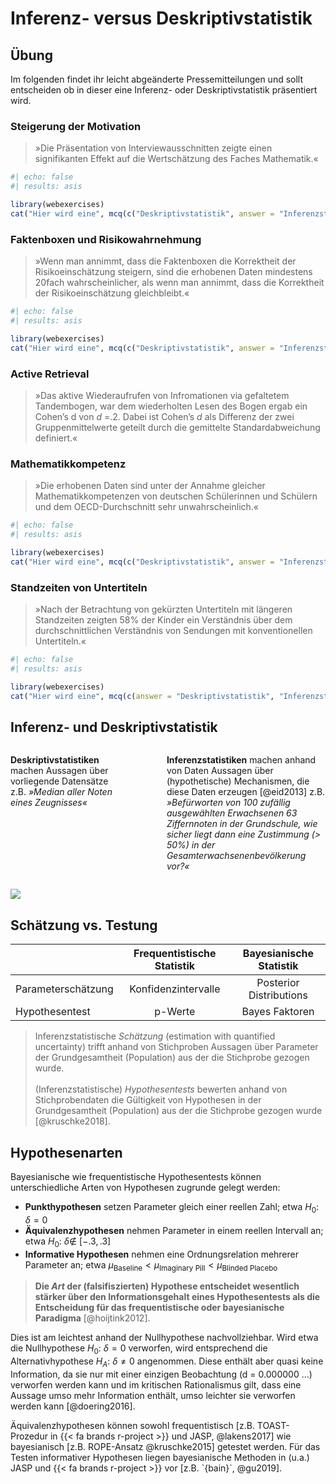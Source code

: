 # Inferenz- versus Deskriptivstatistik {#sec-Inferenz_versus_Deskriptivstatistik}

## Übung
Im folgenden findet ihr leicht abgeänderte Pressemitteilungen und sollt entscheiden ob in dieser eine Inferenz- oder Deskriptivstatistik präsentiert wird.

### Steigerung der Motivation {.unnumbered}

>  »Die Präsentation von Interviewausschnitten zeigte einen signifikanten Effekt auf die Wertschätzung des Faches Mathematik.«

```r
#| echo: false
#| results: asis

library(webexercises)
cat("Hier wird eine", mcq(c("Deskriptivstatistik", answer = "Inferenzstatistik")), "präsentiert")
```

### Faktenboxen und Risikowahrnehmung {.unnumbered}

>  »Wenn man annimmt, dass die Faktenboxen die Korrektheit der Risikoeinschätzung steigern, sind die erhobenen Daten mindestens 20fach wahrscheinlicher, als wenn man annimmt, dass die Korrektheit der Risikoeinschätzung gleichbleibt.«

```r
#| echo: false
#| results: asis

library(webexercises)
cat("Hier wird eine", mcq(c("Deskriptivstatistik", answer = "Inferenzstatistik")), "präsentiert")
```

### Active Retrieval {.unnumbered}

> »Das aktive Wiederaufrufen von Infromationen via gefaltetem Tandembogen, war dem wiederholten Lesen des Bogen ergab ein Cohen’s d von $d$ =.2. Dabei ist Cohen’s $d$ als Differenz der zwei Gruppenmittelwerte geteilt durch die gemittelte Standardabweichung definiert.«

### Mathematikkompetenz {.unnumbered}

>  »Die erhobenen Daten sind unter der Annahme gleicher Mathematikkompetenzen von deutschen Schülerinnen und Schülern und dem OECD-Durchschnitt sehr unwahrscheinlich.«

```r
#| echo: false
#| results: asis

library(webexercises)
cat("Hier wird eine", mcq(c("Deskriptivstatistik", answer = "Inferenzstatistik")), "präsentiert")
```


### Standzeiten von Untertiteln {.unnumbered}

>  »Nach der Betrachtung von gekürzten Untertiteln mit längeren Standzeiten zeigten 58% der Kinder ein Verständnis über dem durchschnittlichen Verständnis von Sendungen mit konventionellen Untertiteln.«

```r
#| echo: false
#| results: asis

library(webexercises)
cat("Hier wird eine", mcq(c(answer = "Deskriptivstatistik", "Inferenzstatistik")), "präsentiert")
```

## Inferenz- und Deskriptivstatistik 

:::: {.columns}

::: {.column width='40%'}
**Deskriptivstatistiken** machen Aussagen über vorliegende Datensätze z.B. *»Median aller Noten eines Zeugnisses«*
:::

::: {.column width='5%'}
:::
::: {.column width='55%'}
**Inferenzstatistiken** machen anhand von Daten Aussagen über (hypothetische) Mechanismen, die diese Daten erzeugen [@eid2013] z.B. *»Befürworten von 100 zufällig ausgewählten Erwachsenen 63 Ziffernnoten in der Grundschule, wie sicher liegt dann eine Zustimmung (> 50%) in der Gesamterwachsenenbevölkerung vor?«*
:::

::::

![](img/ying yang-4.svg){}

## Schätzung vs. Testung

|                    |  Frequentistische<br>Statistik | Bayesianische<br>Statistik |
|--------------------|:------------------------------:|:--------------------------:|
| Parameterschätzung | Konfidenzintervalle            | Posterior Distributions    |
| Hypothesentest     | p-Werte                        | Bayes Faktoren             |

> Inferenzstatistische *Schätzung* (estimation with quantified uncertainty) trifft anhand von Stichproben Aussagen über Parameter der Grundgesamtheit (Population) aus der die Stichprobe gezogen wurde.  <br><br>
(Inferenzstatistische) *Hypothesentests* bewerten anhand von Stichprobendaten die Gültigkeit von Hypothesen in der Grundgesamtheit (Population) aus der die Stichprobe gezogen wurde [@kruschke2018].

## Hypothesenarten
Bayesianische wie frequentistische Hypothesentests können unterschiedliche Arten von Hypothesen zugrunde gelegt werden:

* **Punkthypothesen** setzen Parameter gleich einer reellen Zahl; etwa $H_0\text{: } \delta = 0$ 
* **Äquivalenzhypothesen** nehmen Parameter in einem reellen Intervall an; etwa  $H_0\text{: } \delta \not\in\ [-.3, .3]$ 
* **Informative Hypothesen** nehmen eine Ordnungsrelation mehrerer Parameter an; etwa $\mu_{\text{Baseline}} < \mu_{\text{Imaginary Pill}} < \mu_{\text{Blinded Placebo}}$

> **Die *Art* der (falsifiszierten) Hypothese entscheidet wesentlich stärker über den Informationsgehalt eines Hypothesentests als die Entscheidung für das frequentistische oder bayesianische Paradigma** [@hoijtink2012].

Dies ist am leichtest anhand der Nullhypothese nachvollziehbar. Wird etwa die Nullhypothese $H_0\text{: } \delta = 0$ verworfen, wird entsprechend die Alternativhypothese $H_A\text{: } \delta \neq 0$ angenommen. Diese enthält aber quasi keine Information, da sie nur mit einer einzigen Beobachtung (d = 0.000000 ...) verworfen werden kann und im kritischen Rationalismus gilt, dass eine Aussage umso mehr Information enthält, umso leichter sie verworfen werden kann [@doering2016]. 

Äquivalenzhypothesen können sowohl frequentistisch [z.B. TOAST-Prozedur in {{< fa brands r-project >}} und JASP, @lakens2017] wie bayesianisch [z.B. ROPE-Ansatz @kruschke2015] getestet werden. Für das Testen informativer Hypothesen liegen bayesianische Methoden in (u.a.) JASP und {{< fa brands r-project >}} vor [z.B. `{bain}`, @gu2019].

